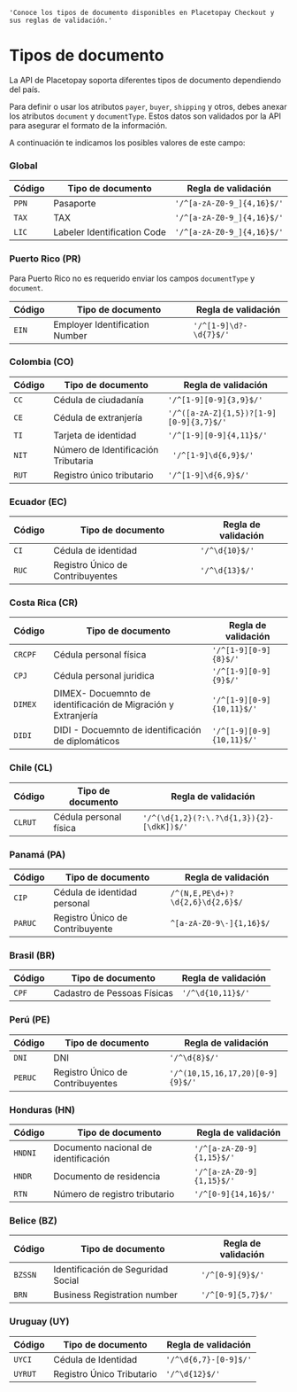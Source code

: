     'Conoce los tipos de documento disponibles en Placetopay Checkout y sus reglas de validación.'

# Tipos de documento

La API de Placetopay soporta diferentes tipos de documento dependiendo del país.

Para definir o usar los atributos `payer`, `buyer`, `shipping` y otros, debes anexar los atributos `document` y `documentType`. Estos datos son validados por la API para asegurar el formato de la información.

A continuación te indicamos los posibles valores de este campo:

### Global

Código| Tipo de documento | Regla de validación
---------|----------|----------
 `PPN` | Pasaporte | `'/^[a-zA-Z0-9_]{4,16}$/'`
 `TAX` | TAX | `'/^[a-zA-Z0-9_]{4,16}$/'`
 `LIC` | Labeler Identification Code | `'/^[a-zA-Z0-9_]{4,16}$/'`

### Puerto Rico (PR)

Para Puerto Rico no es requerido enviar los campos `documentType` y `document`.

 Código| Tipo de documento| Regla de validación
---------|----------|------------
 `EIN` | Employer Identification Number|`'/^[1-9]\d?-\d{7}$/'`


### Colombia (CO)

Código| Tipo de documento | Regla de validación
---------|---------- |----------
 `CC` | Cédula de ciudadanía  | `'/^[1-9][0-9]{3,9}$/'`
 `CE` | Cédula de extranjería | `'/^([a-zA-Z]{1,5})?[1-9][0-9]{3,7}$/'`
 `TI` | Tarjeta de identidad| `'/^[1-9][0-9]{4,11}$/'`
 `NIT` | Número de Identificación Tributaria|` '/^[1-9]\d{6,9}$/'`
 `RUT` | Registro único tributario| `'/^[1-9]\d{6,9}$/'`

### Ecuador (EC)

Código| Tipo de documento | Regla de validación
---------|----------|---------
 `CI` | Cédula de identidad|`'/^\d{10}$/'`
 `RUC` | Registro Único de Contribuyentes|`'/^\d{13}$/'`


### Costa Rica (CR)

Código| Tipo de documento | Regla de validación
---------|----------|------------
 `CRCPF` | Cédula personal física |`'/^[1-9][0-9]{8}$/'`
 `CPJ` | Cédula personal juridica |`'/^[1-9][0-9]{9}$/'`
 `DIMEX` | DIMEX- Docuemnto de identificación de Migración y Extranjería|`'/^[1-9][0-9]{10,11}$/'`
 `DIDI` | DIDI - Docuemnto de identificación de diplomáticos|`'/^[1-9][0-9]{10,11}$/'`

### Chile (CL)

Código| Tipo de documento | Regla de validación
---------|----------|------------
 `CLRUT` | Cédula personal física |`'/^(\d{1,2}(?:\.?\d{1,3}){2}-[\dkK])$/'`


### Panamá (PA)

Código| Tipo de documento| Regla de validación
---------|----------|------------
 `CIP` | Cédula de identidad personal| `/^(N,E,PE\d+)?\d{2,6}\d{2,6}$/`
 `PARUC` | Registro Único de Contribuyente| `^[a-zA-Z0-9\-]{1,16}$/`

### Brasil (BR)

 Código| Tipo de documento| Regla de validación
---------|----------|------------
 `CPF` | Cadastro de Pessoas Físicas|`'/^\d{10,11}$/'`


### Perú (PE)

  Código| Tipo de documento| Regla de validación
---------|----------|------------
 `DNI` | DNI|`'/^\d{8}$/'`
  `PERUC` | Registro Único de Contribuyentes|`'/^(10,15,16,17,20)[0-9]{9}$/'`

### Honduras (HN)

 Código| Tipo de documento| Regla de validación
---------|----------|------------
 `HNDNI` | Documento nacional de identificación|`'/^[a-zA-Z0-9]{1,15}$/'`
 `HNDR` | Documento de residencia|`'/^[a-zA-Z0-9]{1,15}$/'`
 `RTN` | Número de registro tributario|`'/^[0-9]{14,16}$/'`

### Belice (BZ)

 Código| Tipo de documento| Regla de validación
---------|----------|------------
 `BZSSN` | Identificación de Seguridad Social|`'/^[0-9]{9}$/'`
 `BRN` | Business Registration number|`'/^[0-9]{5,7}$/'`

 ### Uruguay (UY)

 Código| Tipo de documento| Regla de validación
---------|----------|------------
 `UYCI` | Cédula de Identidad|`'/^\d{6,7}-[0-9]$/'`
 `UYRUT` | Registro Único Tributario|`'/^\d{12}$/'`
